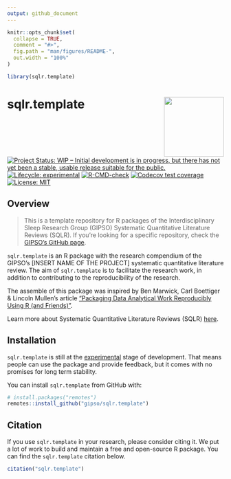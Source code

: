 ```yaml
---
output: github_document
---
```


<!-- README.md is generated from README.Rmd. Please edit that file -->

```r
knitr::opts_chunk$set(
  collapse = TRUE,
  comment = "#>",
  fig.path = "man/figures/README-",
  out.width = "100%"
)

library(sqlr.template)
```

# sqlr.template <a href='https://gipso.github.io/sqlr.template'><img src='man/figures/logo.png' align="right" height="139" /></a>

<!-- badges: start -->
[![Project Status: WIP – Initial development is in progress, but there has not yet been a stable, usable release suitable for the public.](https://www.repostatus.org/badges/latest/wip.svg)](https://www.repostatus.org/#wip)
[![Lifecycle: experimental](https://img.shields.io/badge/lifecycle-experimental-orange.svg)](https://lifecycle.r-lib.org/articles/stages.html#experimental)
[![R-CMD-check](https://github.com/gipso/sqlr.template/workflows/R-CMD-check/badge.svg)](https://github.com/gipso/sqlr.template/actions)
[![Codecov test coverage](https://codecov.io/gh/gipso/sqlr.template/branch/main/graph/badge.svg)](https://codecov.io/gh/gipso/sqlr.template?branch=main)
[![License: MIT](https://img.shields.io/badge/license-MIT-green)](https://choosealicense.com/licenses/mit/)
<!-- badges: end -->

## Overview

> This is a template repository for R packages of the Interdisciplinary Sleep Research Group (GIPSO) Systematic Quantitative Literature Reviews (SQLR). If you're looking for a specific repository, check the [GIPSO's GitHub page](https://github.com/gipso).

`sqlr.template` is an R package with the research compendium of the GIPSO's [INSERT NAME OF THE PROJECT] systematic quantitative literature review. The aim of `sqlr.template` is to facilitate the research work, in addition to contributing to the reproducibility of the research.

The assemble of this package was inspired by Ben Marwick, Carl Boettiger & Lincoln Mullen's article ["Packaging Data Analytical Work Reproducibly Using R (and Friends)"](https://doi.org/10.1080/00031305.2017.1375986).

Learn more about Systematic Quantitative Literature Reviews (SQLR) [here](https://www.griffith.edu.au/griffith-sciences/school-environment-science/research/systematic-quantitative-literature-review).

## Installation

`sqlr.template` is still at the [experimental](https://lifecycle.r-lib.org/articles/stages.html#experimental) stage of development. That means people can use the package and provide feedback, but it comes with no promises for long term stability.

You can install `sqlr.template` from GitHub with:

``` r
# install.packages("remotes")
remotes::install_github("gipso/sqlr.template")
```

## Citation

If you use `sqlr.template` in your research, please consider citing it. We put a lot of work to build and maintain a free and open-source R package. You can find the `sqlr.template` citation below.

```r
citation("sqlr.template")
```
